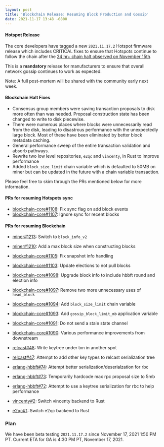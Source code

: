 ```yaml
---
layout: post
title: 'Blockchain Release: Resuming Block Production and Gossip'
date: 2021-11-17 13:48 -0800
---
```


#### Hotspot Release

The core developers have tagged a new `2021.11.17.2` Hotspot firmware release which includes
CRITICAL fixes to ensure that Hotspots continue to follow the chain after the
[24 hr+ chain halt observed on November 15th](https://status.helium.com).

<!--truncate-->

This is a **mandatory** release for manufacturers to ensure that overall network gossip continues to
work as expected.

Note: A full post-mortem will be shared with the community early next week.

#### Blockchain Halt Fixes

- Consensus group members were saving transaction proposals to disk more often than was needed.
  Proposal construction state has been changed to write to disk piecewise.
- There were numerous places where blocks were unnecessarily read from the disk, leading to
  disastrous performance with the unexpectedly large block. Most of these have been eliminated by
  better block metadata caching.
- General performance sweep of the entire transaction validation and absorb pathways.
- Rewrite two low level repositories, `e2qc` and `vincenty`, in Rust to improve performance
- Added `block_size_limit` chain variable which is defaulted to 50MB on miner but can be updated in
  the future with a chain variable transaction.

Please feel free to skim through the PRs mentioned below for more information.

#### PRs for resuming Hotspots sync

- [blockchain-core#1108](https://github.com/helium/blockchain-core/pull/1108): Fix sync flag on add
  block events
- [blockchain-core#1107](https://github.com/helium/blockchain-core/pull/1108): Ignore sync for
  recent blocks

#### PRs for resuming Blockchain

- [miner#1213](https://github.com/helium/miner/pull/1213): Switch to `block_info_v2`
- [miner#1210](https://github.com/helium/miner/pull/1210): Add a max block size when constructing
  blocks

- [blockchain-core#1105](https://github.com/helium/blockchain-core/pull/1105): Fix snapshot info
  handling
- [blockchain-core#1103](https://github.com/helium/blockchain-core/pull/1103): Update elections to
  not pull blocks
- [blockchain-core#1098](https://github.com/helium/blockchain-core/pull/1098): Upgrade block info to
  include hbbft round and election info
- [blockchain-core#1097](https://github.com/helium/blockchain-core/pull/1097): Remove two more
  unnecessary uses of `head_block`
- [blockchain-core#1094](https://github.com/helium/blockchain-core/pull/1094): Add
  `block_size_limit` chain variable
- [blockchain-core#1093](https://github.com/helium/blockchain-core/pull/1093): Add
  `gossip_block_limit_mb` application variable
- [blockchain-core#1091](https://github.com/helium/blockchain-core/pull/1091): Do not send a stale
  state channel
- [blockchain-core#1090](https://github.com/helium/blockchain-core/pull/1090): Various performance
  improvements from downstream

- [relcast#48](https://github.com/helium/relcast/pull/48): Write keytree under txn in another spot
- [relcast#47](https://github.com/helium/relcast/pull/47): Attempt to add other key types to relcast
  serialization tree

- [erlang-hbbft#74](https://github.com/helium/erlang-hbbft/pull/74): Attempt better
  serialization/deserialzation for rbc
- [erlang-hbbft#73](https://github.com/helium/erlang-hbbft/pull/73): Temporarily hardcode max rpc
  proposal size to 5mb
- [erlang-hbbft#72](https://github.com/helium/erlang-hbbft/pull/72): Attempt to use a keytree
  serialization for rbc to help performance

- [vincenty#2](https://github.com/helium/vincenty/pull/2): Switch vincenty backend to Rust

- [e2qc#1](https://github.com/helium/e2qc/pull/1): Switch e2qc backend to Rust

### Plan

We have been beta testing `2021.11.17.2` since November 17, 2021 1:50 PM PT. Current ETA for GA is
4:30 PM PT, November 17, 2021.
